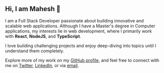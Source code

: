 ## Hi, I am Mahesh 👋

I am a Full Stack Developer passionate about building innovative and scalable web applications. Although I have a Master's degree in Computer applications, my interests lie in web development, where I primarily work with **React**, **NodeJS**, and **TypeScript**.

I love building challenging projects and enjoy deep-diving into topics until I understand them completely.

Explore more of my work on my [GitHub profile](https://github.com/mahe-gi), and feel free to connect with me on [Twitter](https://twitter.com/mahe-tw), [LinkedIn](https://www.linkedin.com/in/mahe-sde/), or via [email](mailto:chmahesh.dev@gmail.com).
